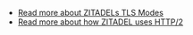 - [Read more about ZITADELs TLS Modes](/self-hosting/manage/tls_modes)
- [Read more about how ZITADEL uses HTTP/2](/self-hosting/manage/http2)
